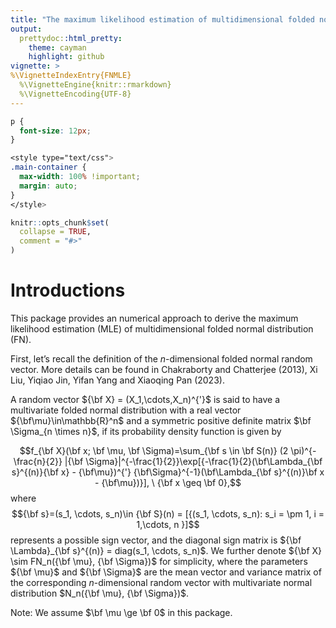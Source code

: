 ```yaml
---
title: "The maximum likelihood estimation of multidimensional folded normal distribution"
output:
  prettydoc::html_pretty:
    theme: cayman
    highlight: github
vignette: >
%\VignetteIndexEntry{FNMLE}
  %\VignetteEngine{knitr::rmarkdown}
  %\VignetteEncoding{UTF-8}
---
```



```css
p {
  font-size: 12px;
}

<style type="text/css">
.main-container {
  max-width: 100% !important;
  margin: auto;
}
</style>
```

```r
knitr::opts_chunk$set(
  collapse = TRUE,
  comment = "#>"
)
```
# Introductions
This package provides an numerical approach to derive the maximum likelihood estimation (MLE) of multidimensional folded normal distribution (FN).

First, let's recall the definition of the $n$-dimensional folded normal random vector. More details can be found in Chakraborty and Chatterjee (2013), Xi Liu, Yiqiao Jin, Yifan Yang and Xiaoqing Pan (2023).

A random vector ${\bf X} = (X_1,\cdots,X_n)^{'}$ is said to have a multivariate folded normal distribution with a real vector ${\bf\mu}\in\mathbb{R}^n$ and a symmetric positive definite matrix $\bf \Sigma_{n \times n}$,
if its probability density function is given by

$$f_{\bf X}(\bf x; \bf \mu, \bf \Sigma)=\sum_{\bf s \in \bf S(n)} (2 \pi)^{-\frac{n}{2}} |{\bf \Sigma}|^{-\frac{1}{2}}\exp[{-\frac{1}{2}(\bf\Lambda_{\bf s}^{(n)}{\bf x} - {\bf\mu})^{'} {\bf\Sigma}^{-1}(\bf\Lambda_{\bf s}^{(n)}\bf x - {\bf\mu})}],  \  {\bf x \geq \bf 0},$$
where 
$${\bf s}=(s_1, \cdots, s_n)\in {\bf S}(n) = [{(s_1, \cdots, s_n): s_i = \pm 1, i = 1,\cdots, n }]$$ 
represents a possible sign vector, and the diagonal sign matrix is ${\bf \Lambda}_{\bf s}^{(n)} = diag(s_1, \cdots, s_n)$. 
We further denote ${\bf X} \sim FN_n({\bf \mu}, {\bf \Sigma})$ for simplicity, where the parameters ${\bf \mu}$ and ${\bf \Sigma}$ are the mean vector and variance matrix of the corresponding $n$-dimensional random vector with multivariate normal distribution $N_n({\bf \mu}, {\bf \Sigma})$.

Note: We assume $\bf \mu \ge \bf 0$ in this package. 

